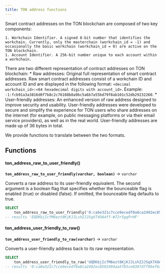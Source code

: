 ```yaml
---
title: TON address functions
---
```


Smart contract addresses on the TON blockchain are composed of two key components:

    1. Workchain Identifier. A signed 8-bit number that identifies the workchain. Currently, only the masterchain (workchain_id = -1) and occasionally the basic workchain (workchain_id = 0) are active on the TON blockchain.
    1. Account Identifier. A 256-bit number unique to each account within a workchain.

There are two different representation of contract addresses on TON blockchain:
    * Raw addresses: Original full representation of smart contract addresses. Raw smart contract addresses consist of a workchain ID and account ID and are displayed in the following format: `<decimal workchain_id>:<64 hexadecimal digits with account_id>`. Example: `-1:fcb91a3a3816d0f7b8c2c76108b8a9bc5a6b7a55bd79f8ab101c52db29232260`.
    * User-friendly addresses: An enhanced version of raw address designed to improve security and usability. User-friendly addresses were developed to secure and simplify the experience for TON users who share addresses on the internet (for example, on public messaging platforms or via their email service providers), as well as in the real world. User-friendly addresses are made up of 36 bytes in total.

We provide functions to translate between the two formats.

## Functions
#### ton_address_raw_to_user_friendly()
**`ton_address_raw_to_user_friendly(varchar, boolean)`** → `varchar`

Converts a raw address to its user-friendly equivalent. The second argument is a boolean flag that specifies whether the bounceable flag is enabled (true) or disabled (false). If omitted, the bounceable flag defaults to true.
```sql
SELECT 
    ton_address_raw_to_user_friendly('0:ca6e321c7cce9ecedf0a8ca2492ec8592494aa5fb5ce0387dff96ef6af982a3e', true)
-- results 'EQDKbjIcfM6ezt8KjKJJLshZJJSqX7XOA4ff-W72r5gqPrHF'
```

#### ton_address_user_friendly_to_raw()
**`ton_address_user_friendly_to_raw(varchar)`** → `varchar`

Converts a user-friendly address back to its raw representation.
```sql
SELECT 
    ton_address_user_friendly_to_raw('UQDKbjIcfM6ezt8KjKJJLshZJJSqX7XOA4ff-W72r5gqPuwA')
-- results '0:ca6e321c7cce9ecedf0a8ca2492ec8592494aa5fb5ce0387dff96ef6af982a3e'
```

